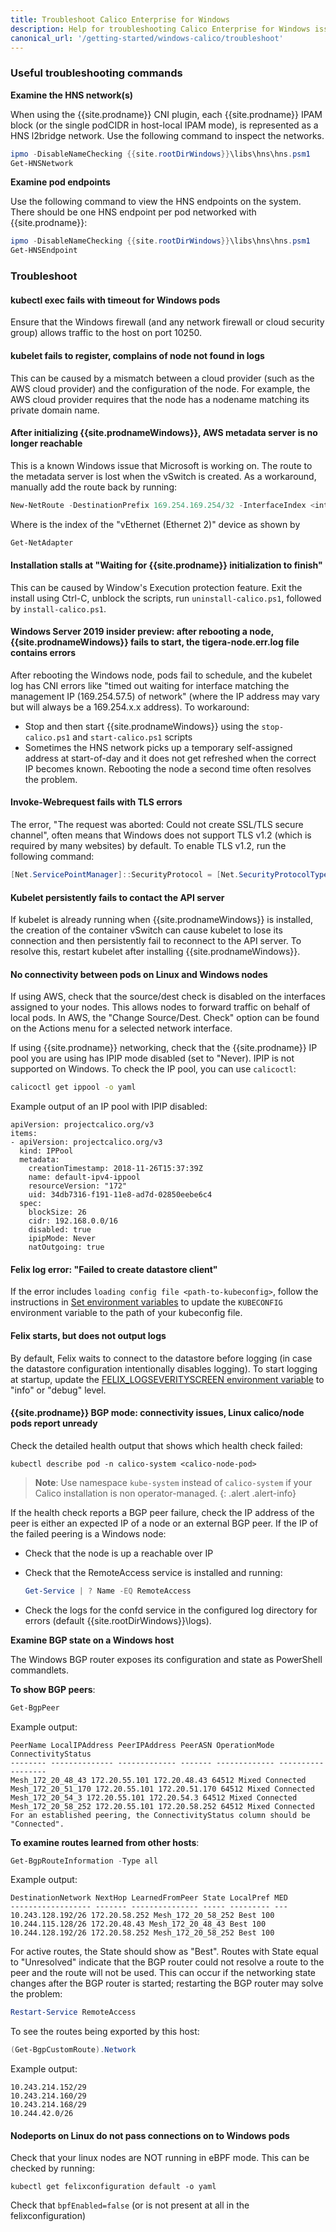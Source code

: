 ```yaml
---
title: Troubleshoot Calico Enterprise for Windows
description: Help for troubleshooting Calico Enterprise for Windows issues.
canonical_url: '/getting-started/windows-calico/troubleshoot'
---
```


### Useful troubleshooting commands

**Examine the HNS network(s)**

When using the {{site.prodname}} CNI plugin, each {{site.prodname}} IPAM block (or the single podCIDR in host-local IPAM mode), is represented as a HNS l2bridge network. Use the following command to inspect the networks.

```powershell
ipmo -DisableNameChecking {{site.rootDirWindows}}\libs\hns\hns.psm1
Get-HNSNetwork
```

**Examine pod endpoints**

Use the following command to view the HNS endpoints on the system. There should be one HNS endpoint per pod networked with {{site.prodname}}:

```powershell
ipmo -DisableNameChecking {{site.rootDirWindows}}\libs\hns\hns.psm1
Get-HNSEndpoint
```

### Troubleshoot

#### kubectl exec fails with timeout for Windows pods

Ensure that the Windows firewall (and any network firewall or cloud security group) allows traffic to the host on port 10250.

#### kubelet fails to register, complains of node not found in logs

This can be caused by a mismatch between a cloud provider (such as the AWS cloud provider) and the configuration of the node. For example, the AWS cloud provider requires that the node has a nodename matching its private domain name.

#### After initializing {{site.prodnameWindows}}, AWS metadata server is no longer reachable

This is a known Windows issue that Microsoft is working on. The route to the metadata server is lost when the vSwitch is created. As a workaround, manually add the route back by running:

```powershell
New-NetRoute -DestinationPrefix 169.254.169.254/32 -InterfaceIndex <interface-index>
```

Where <interface-index> is the index of the "vEthernet (Ethernet 2)" device as shown by

```powershell
Get-NetAdapter
```

#### Installation stalls at "Waiting for {{site.prodname}} initialization to finish"

This can be caused by Window's Execution protection feature. Exit the install using Ctrl-C, unblock the scripts, run `uninstall-calico.ps1`, followed by `install-calico.ps1`.

#### Windows Server 2019 insider preview: after rebooting a node, {{site.prodnameWindows}} fails to start, the tigera-node.err.log file contains errors

After rebooting the Windows node, pods fail to schedule, and the kubelet log has CNI errors like "timed out waiting for interface matching the management IP (169.254.57.5) of network" (where the IP address may vary but will always be a 169.254.x.x address). To workaround:

- Stop and then start {{site.prodnameWindows}} using the `stop-calico.ps1` and `start-calico.ps1` scripts
- Sometimes the HNS network picks up a temporary self-assigned address at start-of-day and it does not get refreshed when the correct IP becomes known. Rebooting the node a second time often resolves the problem.

#### Invoke-Webrequest fails with TLS errors

The error, "The request was aborted: Could not create SSL/TLS secure channel", often means that Windows does not support TLS v1.2 (which is required by many websites) by default. To enable TLS v1.2, run the following command:

```powershell
[Net.ServicePointManager]::SecurityProtocol = [Net.SecurityProtocolType]::Tls12
```

#### Kubelet persistently fails to contact the API server

If kubelet is already running when {{site.prodnameWindows}} is installed, the creation of the container vSwitch can cause kubelet to lose its connection and then persistently fail to reconnect to the API server.
To resolve this, restart kubelet after installing {{site.prodnameWindows}}.

#### No connectivity between pods on Linux and Windows nodes

If using AWS, check that the source/dest check is disabled on the interfaces assigned to your nodes. This allows nodes to forward traffic on behalf of local pods.
In AWS, the "Change Source/Dest. Check" option can be found on the Actions menu for a selected network interface.

If using {{site.prodname}} networking, check that the {{site.prodname}} IP pool you are using has IPIP mode disabled (set to "Never). IPIP is not supported on Windows. To check the IP pool, you can use `calicoctl`:

```bash
calicoctl get ippool -o yaml
```

Example output of an IP pool with IPIP disabled:

```
apiVersion: projectcalico.org/v3
items:
- apiVersion: projectcalico.org/v3
  kind: IPPool
  metadata:
    creationTimestamp: 2018-11-26T15:37:39Z
    name: default-ipv4-ippool
    resourceVersion: "172"
    uid: 34db7316-f191-11e8-ad7d-02850eebe6c4
  spec:
    blockSize: 26
    cidr: 192.168.0.0/16
    disabled: true
    ipipMode: Never
    natOutgoing: true
```

#### Felix log error: "Failed to create datastore client"

If the error includes `loading config file <path-to-kubeconfig>`, follow the instructions in [Set environment variables]({{site.baseurl}}/getting-started/windows-calico/kubernetes/standard#install-calico-enterprise-for-windows-and-kubernetes-on-windows-nodes) to update the `KUBECONFIG` environment variable to the path of your kubeconfig file.

#### Felix starts, but does not output logs

By default, Felix waits to connect to the datastore before logging (in case the datastore configuration intentionally disables logging). To start logging at startup, update the [FELIX_LOGSEVERITYSCREEN environment variable]({{site.baseurl}}/reference/felix/configuration#general-configuration) to "info" or "debug" level.

#### {{site.prodname}} BGP mode: connectivity issues, Linux calico/node pods report unready

Check the detailed health output that shows which health check failed:

```
kubectl describe pod -n calico-system <calico-node-pod>
```

>**Note**: Use namespace `kube-system` instead of `calico-system` if your Calico installation is non operator-managed.
{: .alert .alert-info}

If the health check reports a BGP peer failure, check the IP address of the peer is either an
expected IP of a node or an external BGP peer. If the IP of the failed peering is a Windows node:

- Check that the node is up a reachable over IP
- Check that the RemoteAccess service is installed and running:

  ```powershell
  Get-Service | ? Name -EQ RemoteAccess
  ``` 
- Check the logs for the confd service in the configured log directory for errors
(default {{site.rootDirWindows}}\logs).

**Examine BGP state on a Windows host**

The Windows BGP router exposes its configuration and state as PowerShell commandlets.

**To show BGP peers**:

```powershell
Get-BgpPeer
```

Example output:

```
PeerName LocalIPAddress PeerIPAddress PeerASN OperationMode ConnectivityStatus
-------- -------------- ------------- ------- ------------- ------------------
Mesh_172_20_48_43 172.20.55.101 172.20.48.43 64512 Mixed Connected
Mesh_172_20_51_170 172.20.55.101 172.20.51.170 64512 Mixed Connected
Mesh_172_20_54_3 172.20.55.101 172.20.54.3 64512 Mixed Connected
Mesh_172_20_58_252 172.20.55.101 172.20.58.252 64512 Mixed Connected
For an established peering, the ConnectivityStatus column should be "Connected".
```

**To examine routes learned from other hosts**:

```powershell
Get-BgpRouteInformation -Type all
```

Example output:

```
DestinationNetwork NextHop LearnedFromPeer State LocalPref MED
------------------ ------- --------------- ----- --------- ---
10.243.128.192/26 172.20.58.252 Mesh_172_20_58_252 Best 100
10.244.115.128/26 172.20.48.43 Mesh_172_20_48_43 Best 100
10.244.128.192/26 172.20.58.252 Mesh_172_20_58_252 Best 100
```

For active routes, the State should show as "Best". Routes with State equal to "Unresolved"
indicate that the BGP router could not resolve a route to the peer and the route will not be
used. This can occur if the networking state changes after the BGP router is started;
restarting the BGP router may solve the problem:
```powershell
Restart-Service RemoteAccess
```

To see the routes being exported by this host:
```powershell
(Get-BgpCustomRoute).Network
```

Example output:
```
10.243.214.152/29
10.243.214.160/29
10.243.214.168/29
10.244.42.0/26
```

#### Nodeports on Linux do not pass connections on to Windows pods
Check that your linux nodes are NOT running in eBPF mode.  This can be checked by running:
```
kubectl get felixconfiguration default -o yaml
```
Check that `bpfEnabled=false` (or is not present at all in the felixconfiguration)
